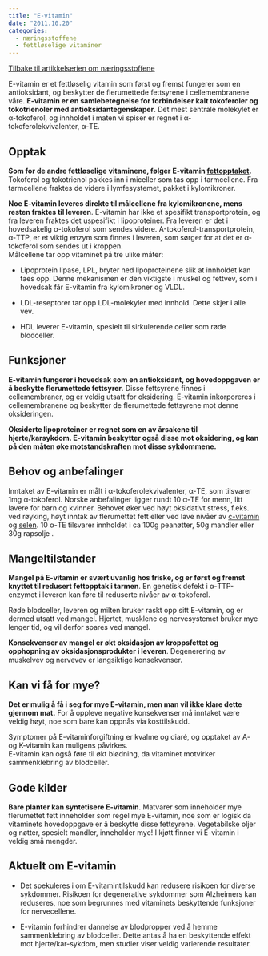 ```yaml
---
title: "E-vitamin"
date: "2011.10.20"
categories: 
  - næringsstoffene
  - fettløselige vitaminer
---
```


[Tilbake til artikkelserien om næringsstoffene](../../naeringsstoffer.html)

E-vitamin er et fettløselig vitamin som først og fremst fungerer som en antioksidant, og beskytter de flerumettede fettsyrene i cellemembranene våre. **E-vitamin er en samlebetegnelse for forbindelser kalt tokoferoler og tokotrienoler med antioksidantegenskaper**. Det mest sentrale molekylet er α-tokoferol, og innholdet i maten vi spiser er regnet i α-tokoferolekvivalenter, α-TE.

## Opptak

**Som for de andre fettløselige vitaminene, følger E-vitamin [fettopptaket](http://www.friskogfunksjonell.no/fett/).** Tokoferol og tokotrienol pakkes inn i miceller som tas opp i tarmcellene. Fra tarmcellene fraktes de videre i lymfesystemet, pakket i kylomikroner.

**Noe E-vitamin leveres direkte til målcellene fra kylomikronene, mens resten fraktes til leveren**. E-vitamin har ikke et spesifikt transportprotein, og fra leveren fraktes det uspesifikt i lipoproteiner. Fra leveren er det i hovedsakelig α-tokoferol som sendes videre. Α-tokoferol-transportprotein,  α-TTP, er et viktig enzym som finnes i leveren, som sørger for at det er α-tokoferol som sendes ut i kroppen.\
Målcellene tar opp vitaminet på tre ulike måter:

-   Lipoprotein lipase, LPL, bryter ned lipoproteinene slik at innholdet kan taes opp. Denne mekanismen er den viktigste i muskel og fettvev, som i hovedsak får E-vitamin fra kylomikroner og VLDL.

-   LDL-reseptorer tar opp LDL-molekyler med innhold. Dette skjer i alle vev.

-   HDL leverer E-vitamin, spesielt til sirkulerende celler som røde blodceller.

## Funksjoner

**E-vitamin fungerer i hovedsak som en antioksidant, og hovedoppgaven er å beskytte flerumettede fettsyrer**. Disse fettsyrene finnes i cellemembraner, og er veldig utsatt for oksidering. E-vitamin inkorporeres i cellemembranene og beskytter de flerumettede fettsyrene mot denne oksideringen.

**Oksiderte lipoproteiner er regnet som en av årsakene til hjerte/karsykdom. E-vitamin beskytter også disse mot oksidering, og kan på den måten øke motstandskraften mot disse sykdommene.**

## Behov og anbefalinger

Inntaket av E-vitamin er målt i α-tokoferolekvivalenter, α-TE, som tilsvarer 1mg α-tokoferol. Norske anbefalinger ligger rundt 10 α-TE for menn, litt lavere for barn og kvinner. Behovet øker ved høyt oksidativt stress, f.eks. ved røyking, høyt inntak av flerumettet fett eller ved lave nivåer av [c-vitamin](http://www.friskogfunksjonell.no/c-vitamin/) og [selen](http://www.friskogfunksjonell.no/selen/). 10 α-TE tilsvarer innholdet i ca 100g peanøtter, 50g mandler eller 30g rapsolje .

## Mangeltilstander

**Mangel på E-vitamin er svært uvanlig hos friske, og er først og fremst knyttet til redusert fettopptak i tarmen**. En genetisk defekt i α-TTP-enzymet i leveren kan føre til reduserte nivåer av α-tokoferol.

Røde blodceller, leveren og milten bruker raskt opp sitt E-vitamin, og er dermed utsatt ved mangel. Hjertet, musklene og nervesystemet bruker mye lenger tid, og vil derfor spares ved mangel.

**Konsekvenser av mangel er økt oksidasjon av kroppsfettet og opphopning av oksidasjonsprodukter i leveren**. Degenerering av muskelvev og nervevev er langsiktige konsekvenser.

## Kan vi få for mye?

**Det er mulig å få i seg for mye E-vitamin, men man vil ikke klare dette gjennom mat.** For å oppleve negative konsekvenser må inntaket være veldig høyt, noe som bare kan oppnås via kosttilskudd.

Symptomer på E-vitaminforgiftning er kvalme og diaré, og opptaket av A- og K-vitamin kan muligens påvirkes.\
E-vitamin kan også føre til økt blødning, da vitaminet motvirker sammenklebring av blodceller.

## Gode kilder

**Bare planter kan syntetisere E-vitamin**. Matvarer som inneholder mye flerumettet fett inneholder som regel mye E-vitamin, noe som er logisk da vitaminets hovedoppgave er å beskytte disse fettsyrene. Vegetabilske oljer og nøtter, spesielt mandler, inneholder mye! I kjøtt finner vi E-vitamin i veldig små mengder.

## Aktuelt om E-vitamin

-   Det spekuleres i om E-vitamintilskudd kan redusere risikoen for diverse sykdommer. Risikoen for degenerative sykdommer som Alzheimers kan reduseres, noe som begrunnes med vitaminets beskyttende funksjoner for nervecellene.

-   E-vitamin forhindrer dannelse av blodpropper ved å hemme sammenklebring av blodceller. Dette antas å ha en beskyttende effekt mot hjerte/kar-sykdom, men studier viser veldig varierende resultater.
